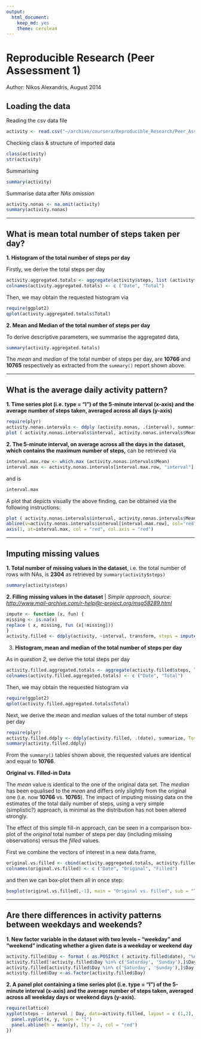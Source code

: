 ```yaml
---
output:
  html_document:
    keep_md: yes
    theme: cerulean
---
```


Reproducible Research (Peer Assessment 1)
===========================================

Author: Nikos Alexandris, August 2014

## Loading the data

Reading the csv data file

```r
activity <- read.csv("~/archive/coursera/Reproducible_Research/Peer_Assessment_1/activity.csv", stringsAsFactors=FALSE)
```  

Checking class & structure of imported data

```r
class(activity)
str(activity)
```

Summarising

```r
summary(activity)
```

Summarise data after *NAs omission*

```r
activity.nonas <- na.omit(activity)
summary(activity.nonas)
```

* * *

## What is mean total number of steps taken per day?

**1. Histogram of the total number of steps per day**

Firstly, we derive the total steps per day

```r
activity.aggregated.totals <- aggregate(activity$steps, list (activity$date), FUN = "sum")
colnames(activity.aggregated.totals) <- c ("Date", "Total")
```


Then, we may obtain the requested histogram via

```r
require(ggplot2)
qplot(activity.aggregated.totals$Total)
```

**2. Mean and Median of the total number of steps per day**

To derive descriptive parameters, we summarise the aggregated data,

```r
summary(activity.aggregated.totals)
```

The *mean* and *median* of the total number of steps per day, are **10766** and **10765** respectively as extracted from the ```summary()``` report shown above.


* * *

## What is the average daily activity pattern?

**1. Time series plot (i.e. type = "l") of the 5-minute interval (x-axis) and the average number of steps taken, averaged across all days (y-axis)**

```r
require(plyr)
activity.nonas.intervals <- ddply (activity.nonas, .(interval), summarize, Total = sum (steps), Mean = mean (steps))
plot ( activity.nonas.intervals$interval, activity.nonas.intervals$Mean, type = "l", xlab = "Intervals", ylab = "Average Steps per Interval")
```

**2. The 5-minute interval, on average across all the days in the dataset, which contains the maximum number of steps,** can be retrieved via

```r
interval.max.row <- which.max (activity.nonas.intervals$Mean)
interval.max <- activity.nonas.intervals[interval.max.row, "interval"];
```

and is

```r
interval.max
```

A plot that depicts visually the above finding, can be obtained via the following instructions:

```r
plot ( activity.nonas.intervals$interval, activity.nonas.intervals$Mean, type = "l", xlab = "Intervals", ylab = "Average Steps per Interval", lwd=2, col = "gray")
abline(v=activity.nonas.intervals$interval[interval.max.row], col="red", xlab = "104", lty = 3, lwd=3)
axis(1, at=interval.max, col = "red", col.axis = "red")
```


* * *

## Imputing missing values

**1. Total number of missing values in the dataset**, i.e. the total number of rows with NAs, is **2304** as retrieved by ```summary(activity$steps)```

```r
summary(activity$steps)
```

**2. Filling missing values in the dataset** | *Simple approach, source: <http://www.mail-archive.com/r-help@r-project.org/msg58289.html>*

```r
impute <- function (x, fun) {
missing <- is.na(x)
replace ( x, missing, fun (x[!missing]))
}
activity.filled <- ddply(activity, ~interval, transform, steps = impute(steps, mean))
```

3. **Histogram, mean and median of the total number of steps per day**

As in *question 2*, we derive the total steps per day

```r
activity.filled.aggregated.totals <- aggregate(activity.filled$steps, list (activity.filled$date), FUN = "sum")
colnames(activity.filled.aggregated.totals) <- c ("Date", "Total")
```


Then, we may obtain the requested histogram via

```r
require(ggplot2)
qplot(activity.filled.aggregated.totals$Total)
```

Next, we derive the *mean* and *median* values of the total number of steps per day

```r
require(plyr)
activity.filled.ddply <- ddply(activity.filled, .(date), summarize, Totals=sum(steps), Mean=mean(steps))
summary(activity.filled.ddply)
```
From the ```summary()``` tables shown above, the requested values are identical and equal to **10766**.

**Original vs. Filled-in Data**

The *mean* value is identical to the one of the original data set. The *median* has been equalised to the *mean* and differs only slightly from the original one (i.e. now **10766** vs. **10765**).  The impact of imputing missing data on the estimates of the total daily number of steps, using a very simple (simplistic?) approach, is minimal as the distribution has not been altered strongly.  

The effect of this simple fill-in approach, can be seen in a comparison box-plot of the *original* total number of steps per day (including missing observations) versus the *filled* values.

First we combine the vectors of interest in a new data.frame,

```r
original.vs.filled <- cbind(activity.aggregated.totals, activity.filled.aggregated.totals$Total)
colnames(original.vs.filled) <- c ("Date", "Original", "Filled")
```

and then we can box-plot them all in once step:
```r
boxplot(original.vs.filled[,-1], main = "Original vs. Filled", sub = "Total Number of Steps per Day", col = "green")
```
* * *

## Are there differences in activity patterns between weekdays and weekends?

**1. New factor variable in the dataset with two levels -- "weekday" and "weekend" indicating whether a given date is a weekday or weekend day**

```r
activity.filled$Day <- format ( as.POSIXct ( activity.filled$date), "%A" )
activity.filled[!activity.filled$Day %in% c('Saturday', 'Sunday'),]$Day <- 'weekday'
activity.filled[activity.filled$Day %in% c('Saturday', 'Sunday'),]$Day <- 'weekend'
activity.filled$Day <-as.factor(activity.filled$Day)
```

**2. A panel plot containing a time series plot (i.e. type = "l") of the 5-minute interval (x-axis) and the average number of steps taken, averaged across all weekday days or weekend days (y-axis).**

```r
require(lattice)
xyplot(steps ~ interval | Day, data=activity.filled, layout = c (1,2), panel = function(x, y, ...) {
  panel.xyplot(x, y, type = "l")
  panel.abline(h = mean(y), lty = 2, col = "red")
})
```
